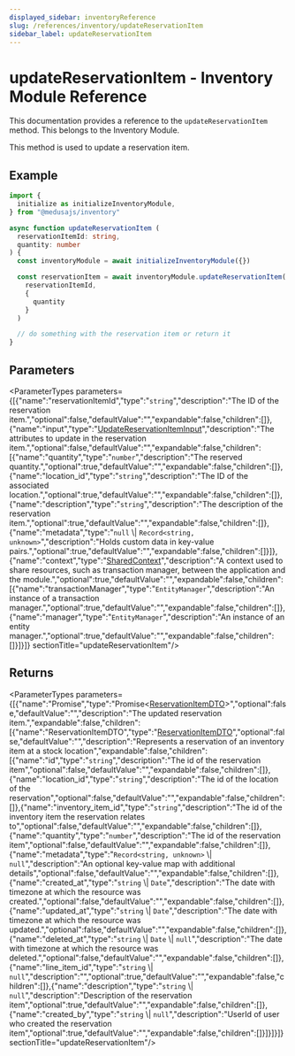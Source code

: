 ```yaml
---
displayed_sidebar: inventoryReference
slug: /references/inventory/updateReservationItem
sidebar_label: updateReservationItem
---
```



# updateReservationItem - Inventory Module Reference

This documentation provides a reference to the `updateReservationItem` method. This belongs to the Inventory Module.

This method is used to update a reservation item.

## Example

```ts
import {
  initialize as initializeInventoryModule,
} from "@medusajs/inventory"

async function updateReservationItem (
  reservationItemId: string,
  quantity: number
) {
  const inventoryModule = await initializeInventoryModule({})

  const reservationItem = await inventoryModule.updateReservationItem(
    reservationItemId,
    {
      quantity
    }
  )

  // do something with the reservation item or return it
}
```

## Parameters

<ParameterTypes parameters={[{"name":"reservationItemId","type":"`string`","description":"The ID of the reservation item.","optional":false,"defaultValue":"","expandable":false,"children":[]},{"name":"input","type":"[UpdateReservationItemInput](../../interfaces/inventory.UpdateReservationItemInput.mdx)","description":"The attributes to update in the reservation item.","optional":false,"defaultValue":"","expandable":false,"children":[{"name":"quantity","type":"`number`","description":"The reserved quantity.","optional":true,"defaultValue":"","expandable":false,"children":[]},{"name":"location_id","type":"`string`","description":"The ID of the associated location.","optional":true,"defaultValue":"","expandable":false,"children":[]},{"name":"description","type":"`string`","description":"The description of the reservation item.","optional":true,"defaultValue":"","expandable":false,"children":[]},{"name":"metadata","type":"`null` \\| `Record<string, unknown>`","description":"Holds custom data in key-value pairs.","optional":true,"defaultValue":"","expandable":false,"children":[]}]},{"name":"context","type":"[SharedContext](../../interfaces/inventory.SharedContext.mdx)","description":"A context used to share resources, such as transaction manager, between the application and the module.","optional":true,"defaultValue":"","expandable":false,"children":[{"name":"transactionManager","type":"`EntityManager`","description":"An instance of a transaction manager.","optional":true,"defaultValue":"","expandable":false,"children":[]},{"name":"manager","type":"`EntityManager`","description":"An instance of an entity manager.","optional":true,"defaultValue":"","expandable":false,"children":[]}]}]}  sectionTitle="updateReservationItem"/>

## Returns

<ParameterTypes parameters={[{"name":"Promise","type":"Promise&#60;[ReservationItemDTO](../../types/inventory.ReservationItemDTO.mdx)&#62;","optional":false,"defaultValue":"","description":"The updated reservation item.","expandable":false,"children":[{"name":"ReservationItemDTO","type":"[ReservationItemDTO](../../types/inventory.ReservationItemDTO.mdx)","optional":false,"defaultValue":"","description":"Represents a reservation of an inventory item at a stock location","expandable":false,"children":[{"name":"id","type":"`string`","description":"The id of the reservation item","optional":false,"defaultValue":"","expandable":false,"children":[]},{"name":"location_id","type":"`string`","description":"The id of the location of the reservation","optional":false,"defaultValue":"","expandable":false,"children":[]},{"name":"inventory_item_id","type":"`string`","description":"The id of the inventory item the reservation relates to","optional":false,"defaultValue":"","expandable":false,"children":[]},{"name":"quantity","type":"`number`","description":"The id of the reservation item","optional":false,"defaultValue":"","expandable":false,"children":[]},{"name":"metadata","type":"`Record<string, unknown>` \\| `null`","description":"An optional key-value map with additional details","optional":false,"defaultValue":"","expandable":false,"children":[]},{"name":"created_at","type":"`string` \\| `Date`","description":"The date with timezone at which the resource was created.","optional":false,"defaultValue":"","expandable":false,"children":[]},{"name":"updated_at","type":"`string` \\| `Date`","description":"The date with timezone at which the resource was updated.","optional":false,"defaultValue":"","expandable":false,"children":[]},{"name":"deleted_at","type":"`string` \\| `Date` \\| `null`","description":"The date with timezone at which the resource was deleted.","optional":false,"defaultValue":"","expandable":false,"children":[]},{"name":"line_item_id","type":"`string` \\| `null`","description":"","optional":true,"defaultValue":"","expandable":false,"children":[]},{"name":"description","type":"`string` \\| `null`","description":"Description of the reservation item","optional":true,"defaultValue":"","expandable":false,"children":[]},{"name":"created_by","type":"`string` \\| `null`","description":"UserId of user who created the reservation item","optional":true,"defaultValue":"","expandable":false,"children":[]}]}]}]}  sectionTitle="updateReservationItem"/>
